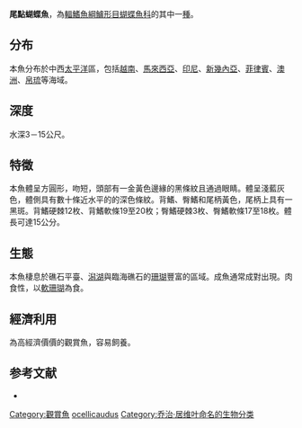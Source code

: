 {{Speciesbox
| name = 尾點蝴蝶魚
| image = bep_chaetodon_ocellicaudus.jpg
| image_width = 250px
| status = LC
| status_system = iucn3.1
| genus = Chaetodon
| species = ocellicaudus
| authority = [[Cuvier|Cuvier]], 1831
| synonyms = 
}}
'''尾點蝴蝶魚'''，為[[輻鰭魚綱|輻鰭魚綱]][[鱸形目|鱸形目]][[蝴蝶魚科|蝴蝶魚科]]的其中一[[種|種]]。

==分布==
本魚分布於中西[[太平洋|太平洋]]區，包括[[越南|越南]]、[[馬來西亞|馬來西亞]]、[[印尼|印尼]]、[[新幾內亞|新幾內亞]]、[[菲律賓|菲律賓]]、[[澳洲|澳洲]]、[[帛琉|帛琉]]等海域。

==深度==
水深3－15公尺。

==特徵==
本魚體呈方圓形，吻短，頭部有一金黃色邊緣的黑條紋且通過眼睛。體呈淺藍灰色，體側具有數十條近水平的的深色條紋。背鰭、臀鰭和尾柄黃色，尾柄上具有一黑斑。背鰭硬棘12枚、背鰭軟條19至20枚；臀鰭硬棘3枚、臀鰭軟條17至18枚。體長可達15公分。

==生態==
本魚棲息於礁石平臺、[[潟湖|潟湖]]與臨海礁石的[[珊瑚|珊瑚]]豐富的區域。成魚通常成對出現。肉食性，以[[軟珊瑚|軟珊瑚]]為食。

==經濟利用==
為高經濟價價的觀賞魚，容易飼養。

==参考文献==
*{{FishBase_species|genus=Chaetodon|species=ocellicaudus|year=2011|month=12}}
{{Taxonbar|from=Q1054632}}

[[Category:觀賞魚|Category:觀賞魚]]
[[Category:蝴蝶魚屬|ocellicaudus]]
[[Category:乔治·居维叶命名的生物分类|Category:乔治·居维叶命名的生物分类]]